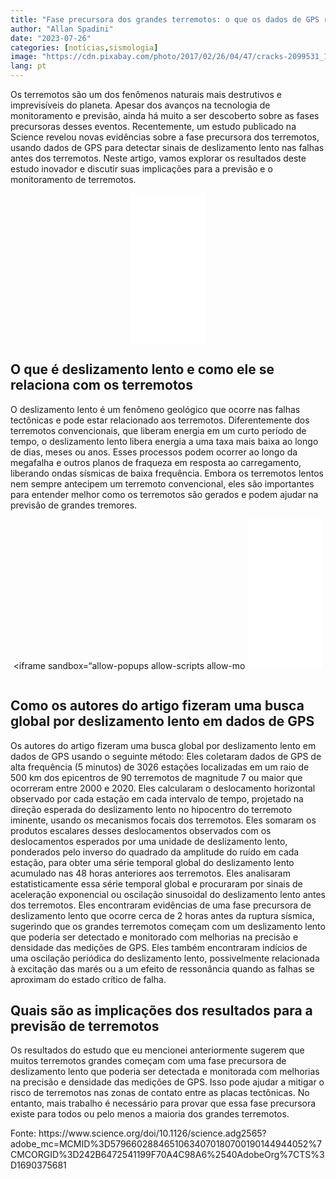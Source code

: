 ```yaml
---
title: "Fase precursora dos grandes terremotos: o que os dados de GPS revelam"
author: "Allan Spadini"
date: "2023-07-26"
categories: [notícias,sismologia]
image: "https://cdn.pixabay.com/photo/2017/02/26/04/47/cracks-2099531_1280.jpg"
lang: pt
---
```


Os terremotos são um dos fenômenos naturais mais destrutivos e imprevisíveis do planeta. Apesar dos avanços na tecnologia de monitoramento e previsão, ainda há muito a ser descoberto sobre as fases precursoras desses eventos. Recentemente, um estudo publicado na Science revelou novas evidências sobre a fase precursora dos terremotos, usando dados de GPS para detectar sinais de deslizamento lento nas falhas antes dos terremotos. Neste artigo, vamos explorar os resultados deste estudo inovador e discutir suas implicações para a previsão e o monitoramento de terremotos.

<div style="display: flex; justify-content: center;">
<iframe sandbox="allow-popups allow-scripts allow-modals allow-forms allow-same-origin" style="width:120px;height:240px;" marginwidth="0" marginheight="0" scrolling="no" frameborder="0" src="//ws-na.amazon-adsystem.com/widgets/q?ServiceVersion=20070822&OneJS=1&Operation=GetAdHtml&MarketPlace=BR&source=ss&ref=as_ss_li_til&ad_type=product_link&tracking_id=geofisico-20&language=pt_BR&marketplace=amazon&region=BR&placement=B0C2W21JSM&asins=B0C2W21JSM&linkId=04a882bf2c4663aababf7a5b89f021ee&show_border=true&link_opens_in_new_window=true"></iframe>
</div>

## O que é deslizamento lento e como ele se relaciona com os terremotos

O deslizamento lento é um fenômeno geológico que ocorre nas falhas tectônicas e pode estar relacionado aos terremotos. Diferentemente dos terremotos convencionais, que liberam energia em um curto período de tempo, o deslizamento lento libera energia a uma taxa mais baixa ao longo de dias, meses ou anos. Esses processos podem ocorrer ao longo da megafalha e outros planos de fraqueza em resposta ao carregamento, liberando ondas sísmicas de baixa frequência. Embora os terremotos lentos nem sempre antecipem um terremoto convencional, eles são importantes para entender melhor como os terremotos são gerados e podem ajudar na previsão de grandes tremores.
<div style="display: flex; justify-content: center;">
  <iframe sandbox="allow-popups allow-scripts allow-mo
<iframe sandbox="allow-popups allow-scripts allow-modals allow-forms allow-same-origin" style="width:120px;height:240px;" marginwidth="0" marginheight="0" scrolling="no" frameborder="0" src="//ws-na.amazon-adsystem.com/widgets/q?ServiceVersion=20070822&OneJS=1&Operation=GetAdHtml&MarketPlace=BR&source=ss&ref=as_ss_li_til&ad_type=product_link&tracking_id=geofisico-20&language=pt_BR&marketplace=amazon&region=BR&placement=B083MCN5XT&asins=B083MCN5XT&linkId=8aba4e5a77899881297170c3250f6305&show_border=true&link_opens_in_new_window=true"></iframe>
</div>

## Como os autores do artigo fizeram uma busca global por deslizamento lento em dados de GPS
Os autores do artigo fizeram uma busca global por deslizamento lento em dados de GPS usando o seguinte método:
Eles coletaram dados de GPS de alta frequência (5 minutos) de 3026 estações localizadas em um raio de 500 km dos epicentros de 90 terremotos de magnitude 7 ou maior que ocorreram entre 2000 e 2020.
Eles calcularam o deslocamento horizontal observado por cada estação em cada intervalo de tempo, projetado na direção esperada do deslizamento lento no hipocentro do terremoto iminente, usando os mecanismos focais dos terremotos.
Eles somaram os produtos escalares desses deslocamentos observados com os deslocamentos esperados por uma unidade de deslizamento lento, ponderados pelo inverso do quadrado da amplitude do ruído em cada estação, para obter uma série temporal global do deslizamento lento acumulado nas 48 horas anteriores aos terremotos.
Eles analisaram estatisticamente essa série temporal global e procuraram por sinais de aceleração exponencial ou oscilação sinusoidal do deslizamento lento antes dos terremotos.
Eles encontraram evidências de uma fase precursora de deslizamento lento que ocorre cerca de 2 horas antes da ruptura sísmica, sugerindo que os grandes terremotos começam com um deslizamento lento que poderia ser detectado e monitorado com melhorias na precisão e densidade das medições de GPS. Eles também encontraram indícios de uma oscilação periódica do deslizamento lento, possivelmente relacionada à excitação das marés ou a um efeito de ressonância quando as falhas se aproximam do estado crítico de falha.

## Quais são as implicações dos resultados para a previsão de terremotos

Os resultados do estudo que eu mencionei anteriormente sugerem que muitos terremotos grandes começam com uma fase precursora de deslizamento lento que poderia ser detectada e monitorada com melhorias na precisão e densidade das medições de GPS. Isso pode ajudar a mitigar o risco de terremotos nas zonas de contato entre as placas tectônicas. No entanto, mais trabalho é necessário para provar que essa fase precursora existe para todos ou pelo menos a maioria dos grandes terremotos.

Fonte: https://www.science.org/doi/10.1126/science.adg2565?adobe_mc=MCMID%3D57966028846510634070180700190144944052%7CMCORGID%3D242B6472541199F70A4C98A6%2540AdobeOrg%7CTS%3D1690375681



